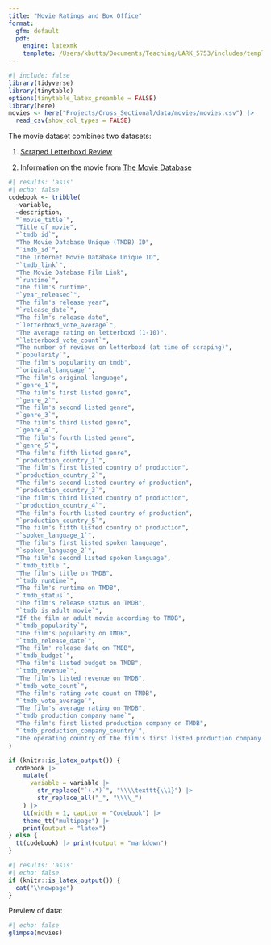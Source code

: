 ```yaml
---
title: "Movie Ratings and Box Office"
format: 
  gfm: default
  pdf:
    engine: latexmk
    template: /Users/kbutts/Documents/Teaching/UARK_5753/includes/template.tex
---
```


```r
#| include: false
library(tidyverse)
library(tinytable)
options(tinytable_latex_preamble = FALSE)
library(here)
movies <- here("Projects/Cross_Sectional/data/movies/movies.csv") |>
  read_csv(show_col_types = FALSE)
```

The movie dataset combines two datasets:

1. [Scraped Letterboxd Review](https://www.kaggle.com/datasets/samlearner/letterboxd-movie-ratings-data)

2. Information on the movie from [The Movie Database](https://www.themoviedb.org)

```r
#| results: 'asis'
#| echo: false
codebook <- tribble(
  ~variable,
  ~description,
  "`movie_title`",
  "Title of movie",
  "`tmdb_id`",
  "The Movie Database Unique (TMDB) ID",
  "`imdb_id`",
  "The Internet Movie Database Unique ID",
  "`tmdb_link`",
  "The Movie Database Film Link",
  "`runtime`",
  "The film's runtime",
  "`year_released`",
  "The film's release year",
  "`release_date`",
  "The film's release date",
  "`letterboxd_vote_average`",
  "The average rating on letterboxd (1-10)",
  "`letterboxd_vote_count`",
  "The number of reviews on letterboxd (at time of scraping)",
  "`popularity`",
  "The film's popularity on tmdb",
  "`original_language`",
  "The film's original language",
  "`genre_1`",
  "The film's first listed genre",
  "`genre_2`",
  "The film's second listed genre",
  "`genre_3`",
  "The film's third listed genre",
  "`genre_4`",
  "The film's fourth listed genre",
  "`genre_5`",
  "The film's fifth listed genre",
  "`production_country_1`",
  "The film's first listed country of production",
  "`production_country_2`",
  "The film's second listed country of production",
  "`production_country_3`",
  "The film's third listed country of production",
  "`production_country_4`",
  "The film's fourth listed country of production",
  "`production_country_5`",
  "The film's fifth listed country of production",
  "`spoken_language_1`",
  "The film's first listed spoken language",
  "`spoken_language_2`",
  "The film's second listed spoken language",
  "`tmdb_title`",
  "The film's title on TMDB",
  "`tmdb_runtime`",
  "The film's runtime on TMDB",
  "`tmdb_status`",
  "The film's release status on TMDB",
  "`tmdb_is_adult_movie`",
  "If the film an adult movie according to TMDB",
  "`tmdb_popularity`",
  "The film's popularity on TMDB",
  "`tmdb_release_date`",
  "The film' release date on TMDB",
  "`tmdb_budget`",
  "The film's listed budget on TMDB",
  "`tmdb_revenue`",
  "The film's listed revenue on TMDB",
  "`tmdb_vote_count`",
  "The film's rating vote count on TMDB",
  "`tmdb_vote_average`",
  "The film's average rating on TMDB",
  "`tmdb_production_company_name`",
  "The film's first listed production company on TMDB",
  "`tmdb_production_company_country`",
  "The operating country of the film's first listed production company on TMDB",
)

if (knitr::is_latex_output()) {
  codebook |>
    mutate(
      variable = variable |>
        str_replace("`(.*)`", "\\\\texttt{\\1}") |>
        str_replace_all("_", "\\\\_")
    ) |>
    tt(width = 1, caption = "Codebook") |>
    theme_tt("multipage") |>
    print(output = "latex")
} else {
  tt(codebook) |> print(output = "markdown")
}
```


```r
#| results: 'asis'
#| echo: false
if (knitr::is_latex_output()) {
  cat("\\newpage")
}
```
Preview of data:
```r
#| echo: false
glimpse(movies)
```

